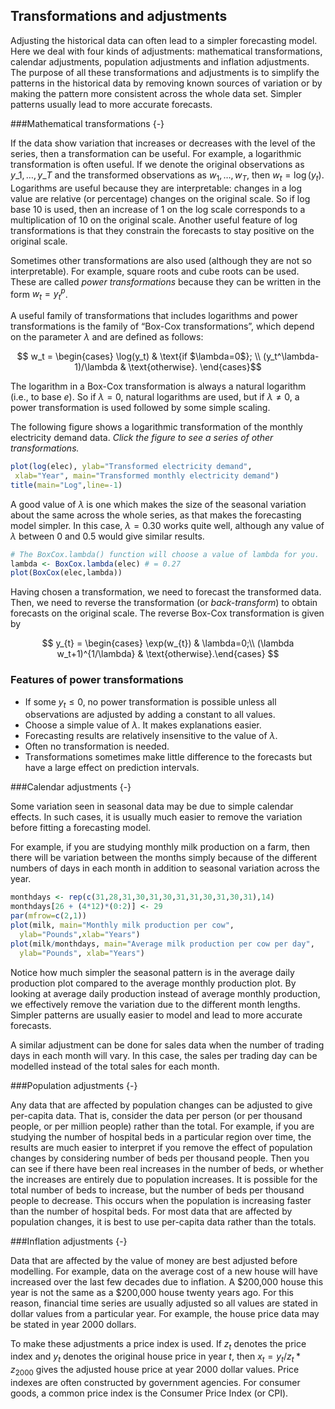## Transformations and adjustments

Adjusting the historical data can often lead to a simpler forecasting
model. Here we deal with four kinds of adjustments: mathematical
transformations, calendar adjustments, population adjustments and
inflation adjustments. The purpose of all these transformations and
adjustments is to simplify the patterns in the historical data by
removing known sources of variation or by making the pattern more
consistent across the whole data set. Simpler patterns usually lead to
more accurate forecasts.

###Mathematical transformations {-}

If the data show variation that increases or decreases with the level of
the series, then a transformation can be useful. For example, a
logarithmic transformation is often useful. If we denote the original
observations as $y\_{1},\dots,y\_{T}$ and the transformed
observations as $w_{1}, \dots, w_{T}$, then $w_t = \log(y_t)$.
Logarithms are useful because they are interpretable: changes in a log
value are relative (or percentage) changes on the original scale. So if
log base 10 is used, then an increase of 1 on the log scale corresponds
to a multiplication of 10 on the original scale. Another useful feature of log transformations is that they constrain the forecasts to stay positive on the original scale.

Sometimes other transformations are also used (although they are not so interpretable).
For example, square roots and cube roots can be used. These are called
*power transformations* because they can be written in the form $w_{t}
= y_{t}^p$. 

A useful family of transformations that includes
logarithms and power transformations is the family of "Box-Cox
transformations", which depend on the parameter $\lambda$ and are
defined as follows: 

$$ w_t  = \begin{cases} \log(y_t) & \text{if $\lambda=0$};  \\ (y_t^\lambda-1)/\lambda & \text{otherwise}. \end{cases}$$

The logarithm in a Box-Cox transformation is always a natural logarithm (i.e., to base $e$). So
if $\lambda=0$, natural logarithms are used, but if
$\lambda\ne0$, a power transformation is used followed by some
simple scaling. 

The following figure shows a logarithmic transformation
of the monthly electricity demand data. *Click the figure to see a
series of other transformations.* 

```r
plot(log(elec), ylab="Transformed electricity demand",
 xlab="Year", main="Transformed monthly electricity demand")
title(main="Log",line=-1)
```

A good value of $\lambda$ is one which makes the size of the seasonal
variation about the same across the whole series, as that makes the
forecasting model simpler. In this case, $\lambda=0.30$ works quite
well, although any value of $\lambda$ between 0 and 0.5 would give
similar results.

```r
# The BoxCox.lambda() function will choose a value of lambda for you.
lambda <- BoxCox.lambda(elec) # = 0.27
plot(BoxCox(elec,lambda))
```

Having chosen a transformation, we need to forecast the transformed
data. Then, we need to reverse the transformation (or *back-transform*)
to obtain forecasts on the original scale. The reverse Box-Cox
transformation is given by 

$$ y_{t} = \begin{cases} \exp(w_{t}) & \lambda=0;\\ (\lambda w_t+1)^{1/\lambda} & \text{otherwise}.\end{cases} $$

### Features of power transformations {-}

-   If some $y_{t}\le0$, no power transformation is possible unless
    all observations are adjusted by adding a constant to all values.
-   Choose a simple value of $\lambda$. It makes explanations easier.
-   Forecasting results are relatively insensitive to the value of
    $\lambda$.
-   Often no transformation is needed.
-   Transformations sometimes make little difference to the forecasts
    but have a large effect on prediction intervals.

###Calendar adjustments {-}

Some variation seen in seasonal data may be due to simple calendar
effects. In such cases, it is usually much easier to remove the
variation before fitting a forecasting model. 

For example, if you are
studying monthly milk production on a farm, then there will be variation
between the months simply because of the different numbers of days in
each month in addition to seasonal variation across the year. 

```r
monthdays <- rep(c(31,28,31,30,31,30,31,31,30,31,30,31),14)
monthdays[26 + (4*12)*(0:2)] <- 29
par(mfrow=c(2,1))
plot(milk, main="Monthly milk production per cow",
  ylab="Pounds",xlab="Years")
plot(milk/monthdays, main="Average milk production per cow per day", 
  ylab="Pounds", xlab="Years")
```

Notice how much simpler the seasonal pattern is in the average daily
production plot compared to the average monthly production plot. By
looking at average daily production instead of average monthly
production, we effectively remove the variation due to the different
month lengths. Simpler patterns are usually easier to model and lead to
more accurate forecasts. 

A similar adjustment can be done for sales data
when the number of trading days in each month will vary. In this case,
the sales per trading day can be modelled instead of the total sales for
each month.

###Population adjustments {-}

Any data that are affected by population changes can be adjusted to give
per-capita data. That is, consider the data per person (or per thousand
people, or per million people) rather than the total. For example, if
you are studying the number of hospital beds in a particular region over
time, the results are much easier to interpret if you remove the effect
of population changes by considering number of beds per thousand people.
Then you can see if there have been real increases in the number of
beds, or whether the increases are entirely due to population increases.
It is possible for the total number of beds to increase, but the number
of beds per thousand people to decrease. This occurs when the population
is increasing faster than the number of hospital beds. For most data
that are affected by population changes, it is best to use per-capita
data rather than the totals.

###Inflation adjustments {-}

Data that are affected by the value of money are best adjusted before
modelling. For example, data on the average cost of a new house will
have increased over the last few decades due to inflation. A \$200,000
house this year is not the same as a \$200,000 house twenty years ago.
For this reason, financial time series are usually adjusted so all
values are stated in dollar values from a particular year. For example,
the house price data may be stated in year 2000 dollars. 

To make these
adjustments a price index is used. If $z_{t}$ denotes the price index
and $y_{t}$ denotes the original house price in year $t$, then
$x_{t} = y_{t}/z_{t} * z_{2000}$ gives the adjusted house price
at year 2000 dollar values. Price indexes are often constructed by
government agencies. For consumer goods, a common price index is the
Consumer Price Index (or CPI).
